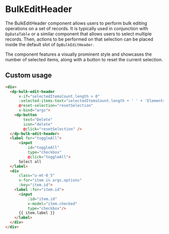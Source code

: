 
<Meta
    title="Components/BulkEditHeader"
    component={DpBulkEditHeader}
/>

# BulkEditHeader

The BulkEditHeader component allows users to perform bulk editing operations on a set of records. It is typically used in conjunction with `DpDataTable` or a similar component that allows users to select multiple records. Then, actions to be performed on that selection can be placed inside the default slot of `DpBulkEditHeader`.

The component features a visually prominent style and showcases the number of selected items, along with a button to reset the current selection.

## Custom usage

```html
<div>
  <dp-bulk-edit-header
      v-if="selectedItemsCount.length > 0"
      :selected-items-text="selectedItemsCount.length + ' ' + 'Elements selected'"
      @reset-selection="resetSelection"
      v-bind="args">
    <dp-button
        text="Delete"
        icon="delete"
        @click="resetSelection" />
  </dp-bulk-edit-header>
  <label for="toggleAll">
      <input
          id="toggleAll"
          type="checkbox"
          @click="toggleAll">
      Select all
  </label>
  <div
      class="u-mt-0_5"
      v-for="item in args.options"
      :key="item.id">
    <label :for="item.id">
      <input
          :id="item.id"
          v-model="item.checked"
          type="checkbox"/>
      {{ item.label }}
    </label>
  </div>
</div>
```
